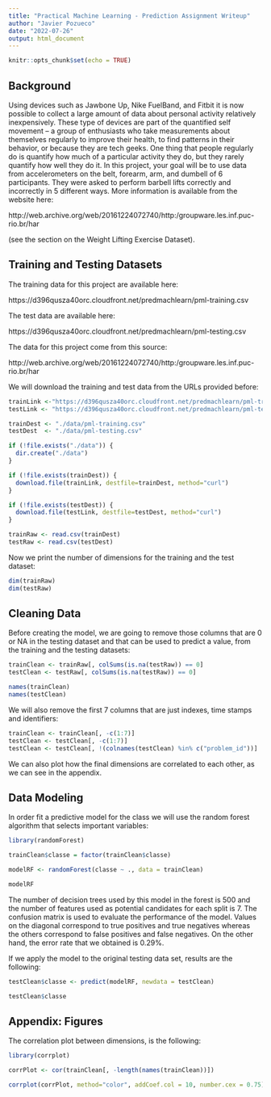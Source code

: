 ---
title: "Practical Machine Learning - Prediction Assignment Writeup"
author: "Javier Pozueco"
date: "2022-07-26"
output: html_document
---

```{r setup, include=FALSE}
knitr::opts_chunk$set(echo = TRUE)
```

## Background

Using devices such as Jawbone Up, Nike FuelBand, and Fitbit it is now possible to collect a large amount of data about personal activity relatively inexpensively. These type of devices are part of the quantified self movement – a group of enthusiasts who take measurements about themselves regularly to improve their health, to find patterns in their behavior, or because they are tech geeks. One thing that people regularly do is quantify how much of a particular activity they do, but they rarely quantify how well they do it. In this project, your goal will be to use data from accelerometers on the belt, forearm, arm, and dumbell of 6 participants. They were asked to perform barbell lifts correctly and incorrectly in 5 different ways. More information is available from the website here:

http://web.archive.org/web/20161224072740/http:/groupware.les.inf.puc-rio.br/har 

(see the section on the Weight Lifting Exercise Dataset).

## Training and Testing Datasets

The training data for this project are available here:

https://d396qusza40orc.cloudfront.net/predmachlearn/pml-training.csv

The test data are available here:

https://d396qusza40orc.cloudfront.net/predmachlearn/pml-testing.csv

The data for this project come from this source:

http://web.archive.org/web/20161224072740/http:/groupware.les.inf.puc-rio.br/har

We will download the training and test data from the URLs provided before:

```{r}
trainLink <-"https://d396qusza40orc.cloudfront.net/predmachlearn/pml-training.csv"
testLink <- "https://d396qusza40orc.cloudfront.net/predmachlearn/pml-testing.csv"

trainDest <- "./data/pml-training.csv"
testDest  <- "./data/pml-testing.csv"

if (!file.exists("./data")) {
  dir.create("./data")
}

if (!file.exists(trainDest)) {
  download.file(trainLink, destfile=trainDest, method="curl")
}

if (!file.exists(testDest)) {
  download.file(testLink, destfile=testDest, method="curl")
}

trainRaw <- read.csv(trainDest)
testRaw <- read.csv(testDest)
```

Now we print the number of dimensions for the training and the test dataset:

```{r}
dim(trainRaw)
dim(testRaw)
```

## Cleaning Data

Before creating the model, we are going to remove those columns that are 0 or NA in the testing dataset and that can be used to predict a value, from the training and the testing datasets:

```{r}
trainClean <- trainRaw[, colSums(is.na(testRaw)) == 0] 
testClean <- testRaw[, colSums(is.na(testRaw)) == 0] 

names(trainClean)
names(testClean)
```

We will also remove the first 7 columns that are just indexes, time stamps and identifiers:

```{r}
trainClean <- trainClean[, -c(1:7)]
testClean <- testClean[, -c(1:7)]
testClean <- testClean[, !(colnames(testClean) %in% c("problem_id"))]
```

We can also plot how the final dimensions are correlated to each other, as we can see in the appendix. 

## Data Modeling

In order fit a predictive model for the class we will use the random forest algorithm that selects important variables:

```{r}
library(randomForest)

trainClean$classe = factor(trainClean$classe) 

modelRF <- randomForest(classe ~ ., data = trainClean)

modelRF
```
The number of decision trees used by this model in the forest is 500 and the number of features used as potential candidates for each split is 7. The confusion matrix is used to evaluate the performance of the model. Values on the diagonal correspond to true positives and true negatives whereas the others correspond to false positives and false negatives. On the other hand, the error rate that we obtained is 0.29%.

If we apply the model to the original testing data set, results are the following:

```{r}
testClean$classe <- predict(modelRF, newdata = testClean)

testClean$classe
```
## Appendix: Figures

The correlation plot between dimensions, is the following:

```{r, fig.width=20, fig.height=15}
library(corrplot)

corrPlot <- cor(trainClean[, -length(names(trainClean))])

corrplot(corrPlot, method="color", addCoef.col = 10, number.cex = 0.75)
```


